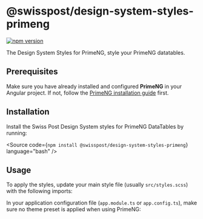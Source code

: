 
<Meta of={GettingStartedStories} />

# @swisspost/design-system-styles-primeng

[![npm version](https://badge.fury.io/js/@swisspost%2Fdesign-system-styles-primeng.svg)](https://badge.fury.io/js/@swisspost%2Fdesign-system-styles-primeng)

The Design System Styles for PrimeNG, style your PrimeNG datatables.

## Prerequisites

Make sure you have already installed and configured **PrimeNG** in your Angular project.
If not, follow the <a href="https://primeng.org/installation">PrimeNG installation guide</a> first.

## Installation

Install the Swiss Post Design System styles for PrimeNG DataTables by running:

<Source code={`npm install @swisspost/design-system-styles-primeng`} language="bash" />

## Usage

To apply the styles, update your main style file (usually `src/styles.scss`) with the following imports:

<Source code={PrimeNGStyleImportsSample} language="scss" />

In your application configuration file (`app.module.ts` or `app.config.ts`),
make sure no theme preset is applied when using PrimeNG:

<Source code={PrimeNGProviderSample} language="typescript" />

